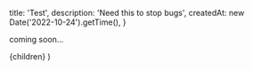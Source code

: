 
  title: 'Test',
  description: 'Need this to stop bugs',
  createdAt: new Date('2022-10-24').getTime(),
}

coming soon...

  <ArticleLayout meta={meta}>{children}</ArticleLayout>
)
